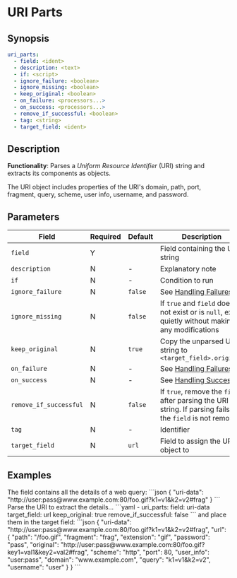 # URI Parts

## Synopsis

```yaml {2}
uri_parts:
  - field: <ident>
  - description: <text>
  - if: <script>
  - ignore_failure: <boolean>
  - ignore_missing: <boolean>
  - keep_original: <boolean>
  - on_failure: <processors...>
  - on_success: <processors...>
  - remove_if_successful: <boolean>
  - tag: <string>
  - target_field: <ident>
```

## Description

**Functionality**: Parses a _Uniform Resource Identifier_ (URI) string and extracts its components as objects.

The URI object includes properties of the URI's domain, path, port, fragment, query, scheme, user info, username, and password.

## Parameters

|Field|Required|Default|Description|
|---|---|---|---|
|`field`|Y||Field containing the URI string|
|`description`|N|-|Explanatory note|
|`if`|N|-|Condition to run|
|`ignore_failure`|N|`false`|See [Handling Failures](../handling-failures.mdx)|
|`ignore_missing`|N|`false`|If `true` and `field` does not exist or is `null`, exit quietly without making any modifications|
|`keep_original`|N|`true`|Copy the unparsed URI string to `<target_field>.original`|
|`on_failure`|N|-|See [Handling Failures](../handling-failures.mdx)|
|`on_success`|N|-|See [Handling Success](../handling-success.mdx)|
|`remove_if_successful`|N|`false`|If `true`, remove the `field` after parsing the URI string. If parsing fails, the `field` is not removed|
|`tag`|N|-|Identifier|
|`target_field`|N|`url`|Field to assign the URI object to|

## Examples

<ExampleGrid>
  <CommentCol>
    The field contains all the details of a web query:
  </CommentCol>
  <CodeCol>
  ```json
  {
    "uri-data": "http://user:pass@www.example.com:80/foo.gif?k1=v1&k2=v2#frag"
  }
  ```
  </CodeCol>
  <CommentCol>
    Parse the URI to extract the details...
  </CommentCol>
  <CodeCol>
    ```yaml
    - uri_parts:
      field: uri-data
      target_field: url
      keep_original: true
      remove_if_successful: false
    ```
  </CodeCol>
  <CommentCol>
    and place them in the target field:
  </CommentCol>
  <CodeCol>
    ```json
    {
      "uri-data": "http://user:pass@www.example.com:80/foo.gif?k1=v1&k2=v2#frag",
      "url": {
        "path": "/foo.gif",
        "fragment": "frag",
        "extension": "gif",
        "password": "pass",
        "original": "http://user:pass@www.example.com:80/foo.gif?key1=val1&key2=val2#frag",
        "scheme": "http",
        "port": 80,
        "user_info": "user:pass",
        "domain": "www.example.com",
        "query": "k1=v1&k2=v2",
        "username": "user"
      }
    }
    ```
  </CodeCol>
</ExampleGrid>
